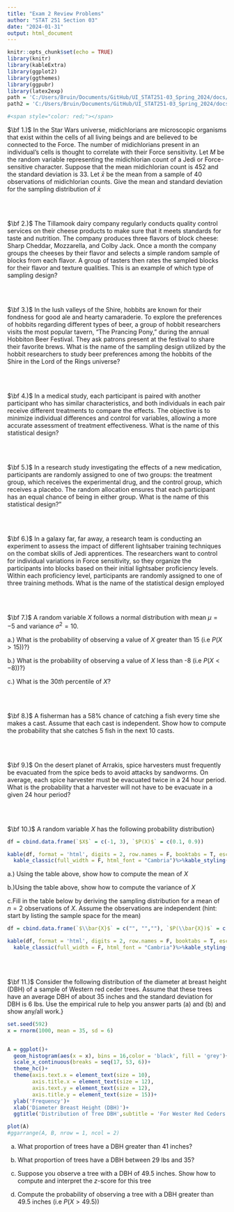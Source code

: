 ```yaml
---
title: "Exam 2 Review Problems"
author: "STAT 251 Section 03"
date: "2024-01-31"
output: html_document
---
```


```r
knitr::opts_chunk$set(echo = TRUE)
library(knitr)
library(kableExtra)
library(ggplot2)
library(ggthemes)
library(ggpubr)
library(latex2exp)
path = 'C:/Users/Bruin/Documents/GitHub/UI_STAT251-03_Spring_2024/docs/Data/'
path2 = 'C:/Users/Bruin/Documents/GitHub/UI_STAT251-03_Spring_2024/docs/Data/'

#<span style="color: red;"></span>
```


$\bf 1.)$ In the Star Wars universe, midichlorians are microscopic organisms that exist within the cells of all living beings and are believed to be connected to the Force. The number of midichlorians present in an individual's cells is thought to correlate with their Force sensitivity. Let $M$ be the random variable representing the midichlorian count of a Jedi or Force-sensitive character. Suppose that the mean midichlorian count is $452$ and the standard deviation is $33$. Let $\bar{x}$ be the mean from a sample of 40 observations of midichlorian counts. Give the mean and standard deviation for the sampling distribution of $\bar{x}$

<span style="color: red;"></span>

<br>
<br>

$\bf 2.)$ The Tillamook dairy company regularly conducts quality control services on their cheese products to make sure that it meets standards for taste and nutrition. The company produces three flavors of block cheese: Sharp Cheddar, Mozzarella, and Colby Jack. Once a month the company groups the cheeses by their flavor and selects a simple random sample of blocks from each flavor. A group of tasters then rates the sampled blocks for their flavor and texture qualities. This is an example of which type of sampling design?

<span style="color: red;"></span>

<br>
<br>


$\bf 3.)$ In the lush valleys of the Shire, hobbits are known for their fondness for good ale and hearty camaraderie. To explore the preferences of hobbits regarding different types of beer, a group of hobbit researchers visits the most popular tavern, "The Prancing Pony," during the annual Hobbiton Beer Festival. They ask patrons present at the festival to share their favorite brews. What is the name of the sampling design utilized by the hobbit researchers to study beer preferences among the hobbits of the Shire in the Lord of the Rings universe?

<span style="color: red;"></span>

<br>
<br>


$\bf 4.)$ In a medical study, each participant is paired with another participant who has similar characteristics, and both individuals in each pair receive different treatments to compare the effects. The objective is to minimize individual differences and control for variables, allowing a more accurate assessment of treatment effectiveness. What is the name of this statistical design?

<span style="color: red;"></span>

<br>
<br>



$\bf 5.)$ In a research study investigating the effects of a new medication, participants are randomly assigned to one of two groups: the treatment group, which receives the experimental drug, and the control group, which receives a placebo. The random allocation ensures that each participant has an equal chance of being in either group. What is the name of this statistical design?"

<span style="color: red;"></span>

<br>
<br>

$\bf 6.)$ In a galaxy far, far away, a research team is conducting an experiment to assess the impact of different lightsaber training techniques on the combat skills of Jedi apprentices. The researchers want to control for individual variations in Force sensitivity, so they organize the participants into blocks based on their initial lightsaber proficiency levels. Within each proficiency level, participants are randomly assigned to one of three training methods. What is the name of the statistical design employed

<span style="color: red;"></span>

<br>
<br>


$\bf 7.)$ A random variable $X$ follows a normal distribution with mean $\mu = -5$ and variance $\sigma^2 = 10$. 

  a.) What is the probability of observing a value of $X$ greater than 15 (i.e $P(X>15)$)?}
  
  <span style="color: red;"></span>
  
  b.) What is the probability of observing a value of $X$ less than -8 (i.e $P(X<-8)$)?}

  <span style="color: red;"></span>
  
  c.) What is the $30th$ percentile of $X$?

  <span style="color: red;"></span>
  
<br>
<br>


$\bf 8.)$ A fisherman has a $58\%$ chance of catching a fish every time she makes a cast. Assume that each cast is independent. Show how to compute the probability that she catches $5$ fish in the next 10 casts. 

<span style="color: red;"></span>

<br>
<br>



$\bf 9.)$ On the desert planet of Arrakis, spice harvesters must frequently be evacuated from the spice beds to avoid attacks by sandworms. On average, each spice harvester must be evacuated twice in a 24 hour period. What is the probability that a harvester will not have to be evacuate in a given 24 hour period?

<span style="color: red;"></span>

<br>
<br>


$\bf 10.)$ A random variable $X$ has the following probability distribution}


```r
df = cbind.data.frame(`$X$` = c(-1, 3), `$P(X)$` = c(0.1, 0.9))

kable(df, format = 'html', digits = 2, row.names = F, booktabs = T, escape = T)%>%
  kable_classic(full_width = F, html_font = "Cambria")%>%kable_styling(bootstrap_options = 'striped')

```

  a.) Using the table above, show how to compute the mean of $X$
  
  <span style="color: red;"></span>
  
  b.)Using the table above, show how to compute the variance of $X$
  
  <span style="color: red;"></span>
  
  c.Fill in the table below by deriving the sampling distribution for a mean of $n=2$ observations of $X$. Assume the observations are independent (hint: start by listing the sample space for the mean)

```r
df = cbind.data.frame(`$\\bar{X}$` = c("", "",""), `$P(\\bar{X})$` = c("", "",""))

kable(df, format = 'html', digits = 2, row.names = F, booktabs = T, escape = T)%>%
  kable_classic(full_width = F, html_font = "Cambria")%>%kable_styling(bootstrap_options = 'striped')

```



<br>
<br>



$\bf 11.)$ Consider the following distribution of the diameter at breast height (DBH) of a sample of Western red ceder trees. Assume that these trees have an average DBH of about 35 inches and the standard deviation for DBH is 6 lbs. Use the empirical rule to help you answer parts (a) and (b) and show any/all work.}

```r
set.seed(592)
x = rnorm(1000, mean = 35, sd = 6)


A = ggplot()+
  geom_histogram(aes(x = x), bins = 16,color = 'black', fill = 'grey')+
  scale_x_continuous(breaks = seq(17, 53, 6))+
  theme_hc()+
  theme(axis.text.x = element_text(size = 10),
        axis.title.x = element_text(size = 12),
        axis.text.y = element_text(size = 12),
        axis.title.y = element_text(size = 15))+
  ylab('Frequency')+
  xlab('Diameter Breast Height (DBH)')+
  ggtitle('Distribution of Tree DBH',subtitle = 'For Wester Red Ceders')

plot(A)
#ggarrange(A, B, nrow = 1, ncol = 2)

```


  a. What proportion of trees have a DBH greater than 41 inches?
  
  <span style="color: red;"></span>

  b. What proportion of trees have a DBH between 29 lbs and 35?
  
  <span style="color: red;"></span>

  c. Suppose you observe a tree with a DBH of 49.5 inches. Show how to compute and interpret the $z$-score for this tree
  
  <span style="color: red;"></span>
  
  d. Compute the probability of observing a tree with a DBH greater than 49.5 inches (i.e $P(X > 49.5)$)
  
  <span style="color: red;"></span>

